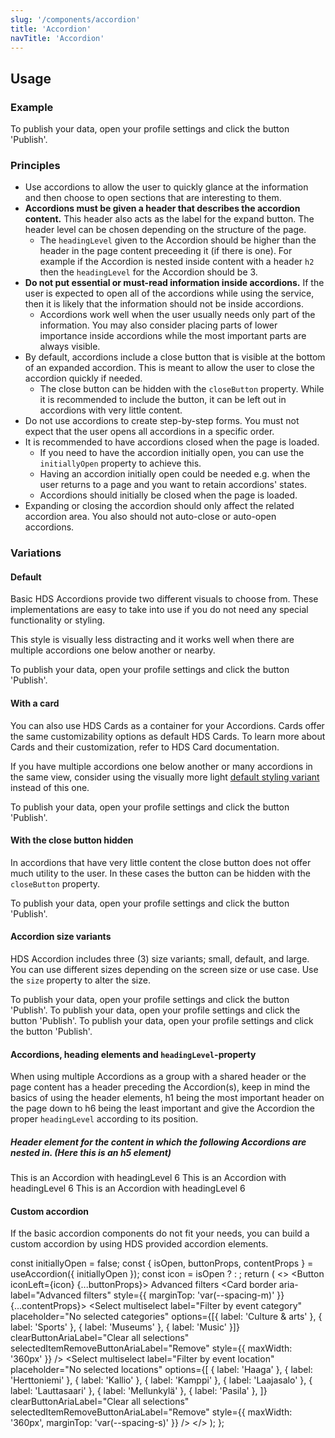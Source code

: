 ```yaml
---
slug: '/components/accordion'
title: 'Accordion'
navTitle: 'Accordion'
---
```




## Usage

### Example

<PlaygroundPreview>
  <Accordion heading="How to publish data?" language="en" style={{ maxWidth: '360px' }}>
    To publish your data, open your profile settings and click the button 'Publish'.
  </Accordion>
</PlaygroundPreview>

### Principles

- Use accordions to allow the user to quickly glance at the information and then choose to open sections that are interesting to them.
- **Accordions must be given a header that describes the accordion content.** This header also acts as the label for the expand button. The header level can be chosen depending on the structure of the page.
  - The `headingLevel` given to the Accordion should be higher than the header in the page content preceeding it (if there is one). For example if the Accordion is nested inside content with a header `h2` then the `headingLevel` for the Accordion should be 3.
- **Do not put essential or must-read information inside accordions.** If the user is expected to open all of the accordions while using the service, then it is likely that the information should not be inside accordions.
  - Accordions work well when the user usually needs only part of the information. You may also consider placing parts of lower importance inside accordions while the most important parts are always visible.
- By default, accordions include a close button that is visible at the bottom of an expanded accordion. This is meant to allow the user to close the accordion quickly if needed.
  - The close button can be hidden with the `closeButton` property. While it is recommended to include the button, it can be left out in accordions with very little content.
- Do not use accordions to create step-by-step forms. You must not expect that the user opens all accordions in a specific order.
- It is recommended to have accordions closed when the page is loaded.
  - If you need to have the accordion initially open, you can use the `initiallyOpen` property to achieve this.
  - Having an accordion initially open could be needed e.g. when the user returns to a page and you want to retain accordions' states.
  - Accordions should initially be closed when the page is loaded.
- Expanding or closing the accordion should only affect the related accordion area. You also should not auto-close or auto-open accordions.

### Variations

#### Default

Basic HDS Accordions provide two different visuals to choose from. These implementations are easy to take into use if you do not need any special functionality or styling.

This style is visually less distracting and it works well when there are multiple accordions one below another or nearby.

<PlaygroundPreview>
  <Accordion heading="How to publish data?" language="en" style={{ maxWidth: '360px' }}>
    To publish your data, open your profile settings and click the button 'Publish'.
  </Accordion>
</PlaygroundPreview>

#### With a card

You can also use HDS Cards as a container for your Accordions. Cards offer the same customizability options as default HDS Cards. To learn more about Cards and their customization, refer to <InternalLink href="/components/card">HDS Card documentation.</InternalLink>

If you have multiple accordions one below another or many accordions in the same view, consider using the visually more light [default styling variant](#default) instead of this one.

<PlaygroundPreview>
  <Accordion card border heading="How to publish data?" language="en" style={{ maxWidth: '360px' }}>
    To publish your data, open your profile settings and click the button 'Publish'.
  </Accordion>
</PlaygroundPreview>

#### With the close button hidden

In accordions that have very little content the close button does not offer much utility to the user. In these cases the button can be hidden with the `closeButton` property.

<PlaygroundPreview>
  <Accordion heading="How to publish data?" language="en" style={{ maxWidth: '360px' }}>
    To publish your data, open your profile settings and click the button 'Publish'.
  </Accordion>  
</PlaygroundPreview>

#### Accordion size variants

HDS Accordion includes three (3) size variants; small, default, and large. You can use different sizes depending on the screen size or use case. Use the `size` property to alter the size.

<PlaygroundPreview>
  <Accordion size="s" card border heading="How to publish data?" language="en" style={{ maxWidth: '360px' }}>
    To publish your data, open your profile settings and click the button 'Publish'.
  </Accordion>
  <Accordion size="m" card border heading="How to publish data?" language="en" style={{ maxWidth: '360px', marginTop: 'var(--spacing-s)' }}>
    To publish your data, open your profile settings and click the button 'Publish'.
  </Accordion>
  <Accordion size="l" card border heading="How to publish data?" language="en" style={{ maxWidth: '360px', marginTop: 'var(--spacing-s)' }}>
    To publish your data, open your profile settings and click the button 'Publish'.
  </Accordion>
</PlaygroundPreview>

#### Accordions, heading elements and `headingLevel`-property

When using multiple Accordions as a group with a shared header or the page content has a header preceding the Accordion(s), keep in mind the basics of using the header elements, h1 being the most important header on the page down to h6 being the least important and give the Accordion the proper `headingLevel` according to its position.

<PlaygroundPreview>
  <h5>Header element for the content in which the following Accordions are nested in. (Here this is an h5 element)</h5>
  <Accordion headingLevel="6" size="s" card border heading="headingLevel 6" language="en" style={{ maxWidth: '360px' }}>
    This is an Accordion with headingLevel 6
  </Accordion>
  <Accordion headingLevel="6" size="s" card border heading="headingLevel 6" language="en" style={{ maxWidth: '360px', marginTop: 0, borderTop: 0 }}>
    This is an Accordion with headingLevel 6
  </Accordion>
  <Accordion headingLevel="6" size="s" card border heading="headingLevel 6" language="en" style={{ maxWidth: '360px', marginTop: 0, borderTop: 0 }}>
    This is an Accordion with headingLevel 6
  </Accordion>
</PlaygroundPreview>

#### Custom accordion

If the basic accordion components do not fit your needs, you can build a custom accordion by using HDS provided accordion elements.

  const initiallyOpen = false;
  const { isOpen, buttonProps, contentProps } = useAccordion({ initiallyOpen });
  const icon = isOpen ? <IconAngleUp aria-hidden /> : <IconAngleDown aria-hidden />;
  return (
    <>
      <Button iconLeft={icon} {...buttonProps}>
        Advanced filters
      </Button>
      <Card border aria-label="Advanced filters" style={{ marginTop: 'var(--spacing-m)' }} {...contentProps}>
        <Select
          multiselect
          label="Filter by event category"
          placeholder="No selected categories"
          options={[{ label: 'Culture & arts' }, { label: 'Sports' }, { label: 'Museums' }, { label: 'Music' }]}
          clearButtonAriaLabel="Clear all selections"
          selectedItemRemoveButtonAriaLabel="Remove"
          style={{ maxWidth: '360px' }}
        />
        <Select
          multiselect
          label="Filter by event location"
          placeholder="No selected locations"
          options={[
            { label: 'Haaga' },
            { label: 'Herttoniemi' },
            { label: 'Kallio' },
            { label: 'Kamppi' },
            { label: 'Laajasalo' },
            { label: 'Lauttasaari' },
            { label: 'Mellunkylä' },
            { label: 'Pasila' },
          ]}
          clearButtonAriaLabel="Clear all selections"
          selectedItemRemoveButtonAriaLabel="Remove"
          style={{ maxWidth: '360px', marginTop: 'var(--spacing-s)' }}
        />
      </Card>
    </>
  );
};

<PlaygroundPreview>
  <AccordionExample />
</PlaygroundPreview>

